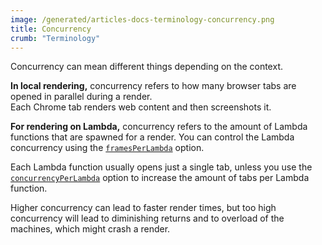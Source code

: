 ```yaml
---
image: /generated/articles-docs-terminology-concurrency.png
title: Concurrency
crumb: "Terminology"
---
```


Concurrency can mean different things depending on the context.

**In local rendering,** concurrency refers to how many browser tabs are opened in parallel during a render.  
Each Chrome tab renders web content and then screenshots it.

**For rendering on Lambda,** concurrency refers to the amount of Lambda functions that are spawned for a render. You can control the Lambda concurrency using the [`framesPerLambda`](/docs/lambda/rendermediaonlambda#framesperlambda) option.

Each Lambda function usually opens just a single tab, unless you use the [`concurrencyPerLambda`](/docs/lambda/rendermediaonlambda#concurrencyperlambda) option to increase the amount of tabs per Lambda function.

Higher concurrency can lead to faster render times, but too high concurrency will lead to diminishing returns and to overload of the machines, which might crash a render.

